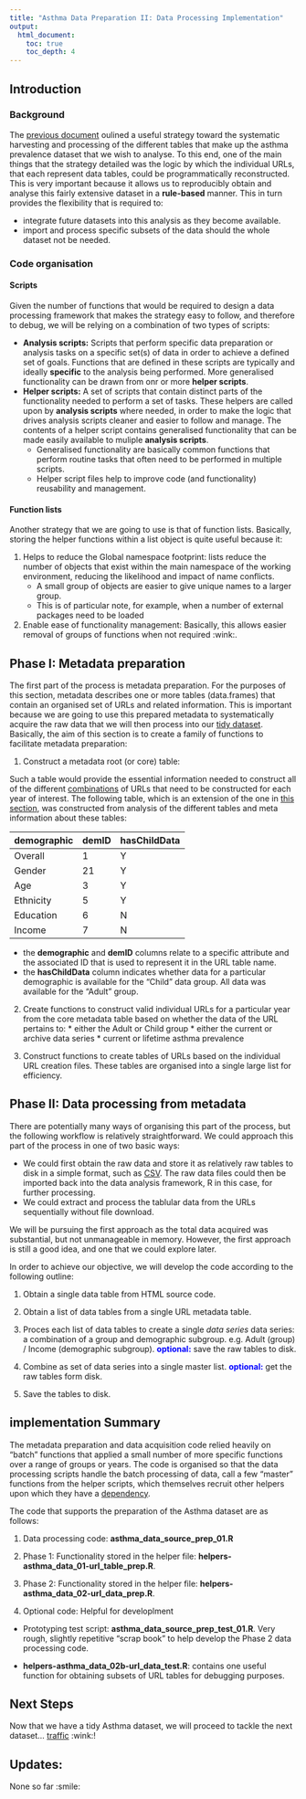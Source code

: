 ```yaml
---
title: "Asthma Data Preparation II: Data Processing Implementation"
output:
  html_document:
    toc: true
    toc_depth: 4
---    
```


## Introduction

### Background

The [previous document](https://github.com/drbulu/healthyAir_DSc_proj/blob/master/01_Data_Prep/asthma_data_source_prep_01.Rmd) oulined a useful strategy toward the systematic harvesting and processing of the different tables that make up the asthma prevalence dataset that we wish to analyse. To this end, one of the main things that the strategy detailed was the logic by which the individual URLs, that each represent data tables, could be programmatically reconstructed. This is very important because it allows us to reproducibly obtain and analyse this fairly extensive dataset in a **rule-based** manner. This in turn provides the flexibility that is required to: 

* integrate future datasets into this analysis as they become available.
* import and process specific subsets of the data should the whole dataset not be needed.

### Code organisation

#### Scripts

Given the number of functions that would be required to design a data processing framework that makes the strategy easy to follow, and therefore to debug, we will be relying on a combination of two types of scripts:

* **Analysis scripts:** Scripts that perform specific data preparation or analysis tasks on a specific set(s) of data in order to achieve a defined set of goals. Functions that are defined in these scripts are typically and ideally **specific** to the analysis being performed. More generalised functionality can be drawn from onr or more **helper scripts**.
* **Helper scripts:** A set of scripts that contain distinct parts of the functionality needed to perform a set of tasks. These helpers are called upon by **analysis scripts** where needed, in order to make the logic that drives analysis scripts cleaner and easier to follow and manage. The contents of a helper script contains generalised functionality that can be made easily available to muliple **analysis scripts**. 
    * Generalised functionality are basically common functions that perform routine tasks that often need to be performed in multiple scripts. 
    * Helper script files help to improve code (and functionality) reusability and management.

#### Function lists

Another strategy that we are going to use is that of function lists. Basically, storing the helper functions within a list object is quite useful because it:

1) Helps to reduce the Global namespace footprint: lists reduce the number of objects that exist within the main namespace of the working environment, reducing the likelihood and impact of name conflicts. 
    * A small group of objects are easier to give unique names to a larger group.
    * This is of particular note, for example, when a number of external packages need to be loaded
2) Enable ease of functionality management: Basically, this allows easier removal of groups of functions when not required :wink:.

## Phase I: Metadata preparation

The first part of the process is metadata preparation. For the purposes of this section, metadata describes one or more tables (data.frames) that contain an organised set of URLs and related information. This is important because we are going to use this prepared metadata to systematically acquire the raw data that we will then process into our [tidy dataset](https://cran.r-project.org/web/packages/tidyr/vignettes/tidy-data.html). Basically, the aim of this section is to create a family of functions to facilitate metadata preparation:

1. Construct a metadata root (or core) table: 

Such a table would provide the essential information needed to construct all of the different <u>combinations</u> of URLs that need to be constructed for each year of interest. The following table, which is an extension of the one in [this section](https://github.com/drbulu/healthyAir_DSc_proj/blob/master/01_Data_Prep/asthma_data_source_prep_01.Rmd#demographic-attributes), was constructed from analysis of the different tables and meta information about these tables:

| demographic     | demID | hasChildData |
|-----------------|-------|--------------|
| Overall         | 1     | Y            |
| Gender          | 21    | Y            |
| Age             | 3     | Y            |
| Ethnicity       | 5     | Y            |
| Education       | 6     | N            |
| Income          | 7     | N            |

* the **demographic** and **demID** columns relate to a specific attribute and the associated ID that is used to represent it in the URL table name.
* the **hasChildData** column indicates whether data for a particular demographic is available for the "Child" data group. All data was available for the "Adult" group.

2. Create functions to construct valid individual URLs for a particular year from the core metadata table based on whether the data of the URL pertains to:
        * either the Adult or Child group
        * either the current or archive data series
        * current or lifetime asthma prevalence
    
3. Construct functions to create tables of URLs based on the individual URL creation files. These tables are organised into a single large list for efficiency.

## Phase II: Data processing from metadata

There are potentially many ways of organising this part of the process, but the following workflow is relatively straightforward. We could approach this part of the process in one of two basic ways:

* We could first obtain the raw data and store it as relatively raw tables to disk in a simple format, such as [CSV](https://en.wikipedia.org/wiki/Comma-separated_values). The raw data files could then be imported back into the data analysis framework, R in this case, for further processing. 
* We could extract and process the tablular data from the URLs sequentially without file download.

We will be pursuing the first approach as the total data acquired was substantial, but not unmanageable in memory. However, the first approach is still a good idea, and one that we could explore later. 

In order to achieve our objective, we will develop the code according to the following outline:

1. Obtain a single data table from HTML source code.

2. Obtain a list of data tables from a single URL metadata table.

3. Proces each list of data tables to create a single _data series_ data series: a combination of a group and demographic subgroup. e.g. Adult (group) / Income (demographic subgroup). <b style="color:blue;">optional:</b> save the raw tables to disk.

4. Combine as set of data series into a single master list. <b style="color:blue;">optional:</b> get the raw tables form disk.

5. Save the tables to disk.

## implementation Summary

The metadata preparation and data acquisition code relied heavily on "batch" functions that applied a small number of more specific functions over a range of groups or years. The code is organised so that the data processing scripts handle the batch processing of data, call a few "master" functions from the helper scripts, which themselves recruit other helpers upon which they have a [dependency](https://en.wikipedia.org/wiki/Coupling_(computer_programming)).

The code that supports the preparation of the Asthma dataset are as follows:

1. Data processing code: **asthma_data_source_prep_01.R**

2. Phase 1: Functionality stored in the helper file: **helpers-asthma_data_01-url_table_prep.R**.

3. Phase 2: Functionality stored in the helper file: **helpers-asthma_data_02-url_data_prep.R**.

4. Optional code: Helpful for developlment

* Prototyping test script: **asthma_data_source_prep_test_01.R**. Very rough, slightly repetitive "scrap book" to help develop the Phase 2 data processing code.

* **helpers-asthma_data_02b-url_data_test.R**: contains one useful function for obtaining subsets of URL tables for debugging purposes.

## Next Steps

Now that we have a tidy Asthma dataset, we will proceed to tackle the next dataset... [traffic](https://github.com/drbulu/healthyAir_DSc_proj/blob/master/01_Data_Prep/traffic_data_source_prep_01.Rmd) :wink:!

## Updates:

None so far :smile:

<br/>